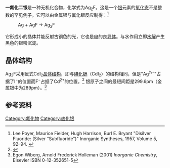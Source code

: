 {{refimprove|time=2017-09-22}}
{{chembox
| verifiedrevid = 414397235
| Name = 一氟化二银
| NameEn = Silver subfluoride
| ImageFileL1 = Silver-subfluoride-3D-vdW.png
| ImageFileR1 = Silver-subfluoride-unit-cell-3D-balls.png
| ImageFileL2 = Silver-subfluoride-3D-balls-A.png
| ImageFileR2 = Silver-subfluoride-3D-balls-B.png
| ImageSizeL1 = 140
| ImageSizeR1 = 140
| ImageSizeL2 = 140
| ImageSizeR2 = 140
| ImageName = Silver subfluoride
| IUPACName = 氟化银(0,I)
| OtherNames =氟化亚银
|Section1={{Chembox Identifiers
| CASNo_Ref = {{cascite|correct|CAS}}
| CASNo = 1302-01-8
  }}
|Section2 = {{Chembox Properties
| Formula = Ag<sub>2</sub>F
| MolarMass = 234.734
| Appearance = 黄色晶体 <ref name=" CRC Handbook of Chemistry and Physics 97th Edition " />
| Density = 8.6 g/cm<sup>3</sup>（固态）
| MeltingPt = 100 °C （分解）<ref name=" CRC Handbook of Chemistry and Physics 97th Edition "> {{Cite book |  date = 2016-06-24  |  title = CRC Handbook of Chemistry and Physics 97th Edition | accessdate = 2017-09-16 | pages = 4-85 | language = 英语 | ISBN = 1-4987-5428-7 | }} </ref>
| BoilingPt =
| Solubility = 遇水水解 <ref name=" CRC Handbook of Chemistry and Physics 97th Edition " />
}}
| Section3 = {{Chembox Structure
| CrystalStruct = 立方
| Coordination =
| MolShape = }}
}}

'''一氟化二银'''是一种无机化合物，化学式为Ag<sub>2</sub>F。这是一个[[银|银]]元素的[[氧化态|氧化态]]不是整数的罕见例子。它可以由金属银与[[氟化银|氟化银]]反应制得：<ref>Lee Poyer, Maurice Fielder, Hugh Harrison, Burl E. Bryant "Disilver Fluoride: (Silver “Subfluoride”)" Inorganic Syntheses, 1957, Volume 5, 92–94. {{DOI|10.1002/9780470132364.ch6}}</ref>

: Ag  +  AgF   →   Ag<sub>2</sub>F

它形成小的晶体并能反射古铜色的光，它也是[[电|电]]的良[[导体|导体]]。与水作用立即[[水解|水解]]产生黑色的银粉沉淀。

== 晶体结构 ==

Ag<sub>2</sub>F采用反式CdI<sub>2</sub>[[晶体结构|晶体结构]]，即与[[碘化镉|碘化镉]]（CdI<sub>2</sub>）的结构相同，但是"Ag<sup>½+ </sup>"占据了I<sup>−</sup>的位置而F<sup>−</sup>占据了Cd<sup>2+</sup>的位置。<ref name = "williams">{{cite journal | author=A Williams | title=Neutron powder diffraction study of silver subfluoride | journal=[[Journal_of_Physics:_Condensed_Matter|J. Phys.: Condens. Matter]] | volume=1 | issue=15 | pages=2569–2574 | doi=10.1088/0953-8984/1/15/002 |date=April 1989}}</ref> 银原子之间的最短间距是299.6pm（金属银中为289pm）。<ref name = "Wiberg&Holleman">Egon Wiberg, Arnold Frederick Holleman (2001) ''Inorganic Chemistry'', Elsevier ISBN 0-12-352651-5</ref>

== 参考资料 ==
{{reflist}}

{{银化合物}}

[[Category:氟化物|Category:氟化物]]
[[Category:卤化银|Category:卤化银]]